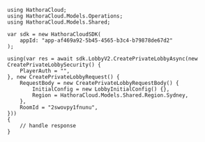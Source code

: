 ```unity CreatePrivateLobby.
using HathoraCloud;
using HathoraCloud.Models.Operations;
using HathoraCloud.Models.Shared;

var sdk = new HathoraCloudSDK(
    appId: "app-af469a92-5b45-4565-b3c4-b79878de67d2"
);

using(var res = await sdk.LobbyV2.CreatePrivateLobbyAsync(new CreatePrivateLobbySecurity() {
    PlayerAuth = "",
}, new CreatePrivateLobbyRequest() {
    RequestBody = new CreatePrivateLobbyRequestBody() {
        InitialConfig = new LobbyInitialConfig() {},
        Region = HathoraCloud.Models.Shared.Region.Sydney,
    },
    RoomId = "2swovpy1fnunu",
}))
{
    // handle response
}
```
